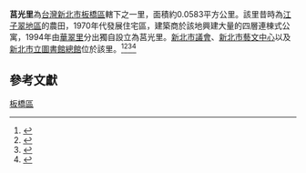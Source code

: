 {{Coord|25.0249419|121.4702555|source:GoogleMaps|display=title}}
{{ROC Village or Li Info|
City/CountyName=新北市|
DivName=板橋區|
Village/LiName=莒光|
Village/Li=里|
OldName =|
Longitude =|
Latitude =|
AreaTotal =0.0583|
HouseholdTotal=1,190|
PopTotal =3,288|
YearMonth=2010年1月|
Head =戴圭柱|
Male =|
Female =|
Sub =17|
Website =|
Neighbors =|
MapLocation =|
Address =文化路2段124巷5號|
DataSource =
}}

'''莒光里'''為[[台灣|台灣]][[新北市|新北市]][[板橋區_(台灣)|板橋區]]轄下之一里，面積約0.0583平方公里。該里昔時為[[江子翠|江子翠地區]]的農田，1970年代發展住宅區，建築商於該地興建大量的四層連棟式公寓，1994年由[[華翠里|華翠里]]分出獨自設立為莒光里。[[新北市議會|新北市議會]]、[[新北市藝文中心|新北市藝文中心]]以及[[新北市立圖書館總館|新北市立圖書館總館]]位於該里。<ref>{{cite book|title=《臺灣鄉土全誌》|year=1996|publisher=中一出版社}}</ref><ref>{{cite book|title=《臺灣全志: 政治志·建置沿革篇》|year=2007|publisher=國史館臺灣文獻館}}</ref><ref>{{cite web|title=板橋區公所網站|work=各里介紹|accessdate=2015-03-11}}</ref><ref>{{cite book|author=地圖王出版公司|title=《台灣縣市地圖 新北市、基隆市》|year=2012|publisher=戶外生活|location=臺北}}</ref>

==參考文獻==
{{reflist}}
{{新北市板橋區}}

{{stub}}
[[Category:新北市的里|板橋區]]